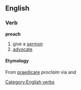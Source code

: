 == English ==
=== Verb ===
[[Category:English verbs]]
'''preach'''
# give a [[sermon]]
# [[advocate]]
==== Etymology ====
From {{L.}} [[praedicare]] ''proclaim'' via {{OF.}} and {{enm}}